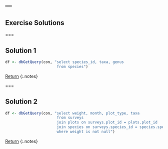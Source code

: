 ---
---

## Exercise Solutions

===

## Solution 1

```r
df <- dbGetQuery(con, "select species_id, taxa, genus
                       from species")
```

[Return](#exercise-1)
{:.notes}

===

## Solution 2

```r
df <- dbGetQuery(con, "select weight, month, plot_type, taxa
                       from surveys
                       join plots on surveys.plot_id = plots.plot_id
                       join species on surveys.species_id = species.species_id
                       where weight is not null")
```

[Return](#exercise-2)
{:.notes}
